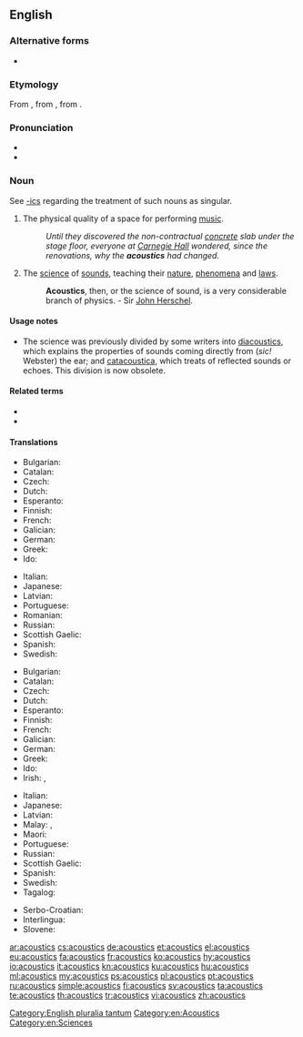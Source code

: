 ==English==

===Alternative forms===
* {{l|en|acousticks}} {{qualifier|obsolete}}

===Etymology===
From {{etyl|fr|en}} {{m|fr|acoustique}}, from {{etyl|grc|en}} {{m|grc|ἀκουστικός}}, from {{m|grc|ἀκούω||to hear}}.

===Pronunciation===
* {{IPA|/əˈkuːstɪks/|lang=en}}
* {{audio|en-us-acoustics.ogg|Audio (US)|lang=en}}

===Noun===
{{en-noun|-}}
See [[-ics]] regarding the treatment of such nouns as singular.

# The physical quality of a space for performing [[music]].
#: ''Until they discovered the non-contractual [[concrete]] slab under the stage floor, everyone at [[Wikipedia:Carnegie Hall|Carnegie Hall]] wondered, since the renovations, why the '''acoustics''' had changed.''
# {{lb|en|physics}} The [[science]] of [[sound]]s, teaching their [[nature]], [[phenomena]] and [[laws]].
#: '''Acoustics''', then, or the science of sound, is a very considerable branch of physics. - Sir [[Wikipedia:John Herschel|John Herschel]].

====Usage notes====
* The science was previously divided by some writers into [[diacoustics]], which explains the properties of sounds coming directly from (''sic!'' Webster) the ear; and [[catacoustica]], which treats of reflected sounds or echoes. This division is now obsolete.

====Related terms====
* {{l|en|acoustic}}
* {{l|en|mechanical wave}}

====Translations====
{{trans-top|quality of a space for doing music}}
* Bulgarian: {{t+|bg|акустика}}
* Catalan: {{t|ca|acústica|f}}
* Czech: {{t+|cs|akustika|f}}
* Dutch: {{t+|nl|akoestiek|m}}
* Esperanto: {{t|eo|akustiko}}
* Finnish: {{t+|fi|akustiikka}}
* French: {{t+|fr|acoustique|f}}
* Galician: {{t+|gl|acústica|f}}
* German: {{t+|de|Akustik|f}}
* Greek: {{t+|el|ακουστική|f|sc=Grek}}
* Ido: {{t+|io|akustiko}}
{{trans-mid}}
* Italian: {{t+|it|acustica}}
* Japanese: {{t+|ja|音響|tr=onkyō}}
* Latvian: {{t|lv|akustika|f}}
* Portuguese: {{t+|pt|acústica|f}}
* Romanian: {{t+|ro|acustică|f}}
* Russian: {{t+|ru|аку́стика|f}}
* Scottish Gaelic: {{t|gd|fuaimearrachd|f}}
* Spanish: {{t+|es|acústica|f}}
* Swedish: {{t+|sv|akustik|c}}
{{trans-bottom}}

{{trans-top|physics: a science of sounds}}
* Bulgarian: {{t+|bg|акустика}}
* Catalan: {{t|ca|acústica|f}}
* Czech: {{t+|cs|akustika|f}}
* Dutch: {{t+|nl|akoestiek|m}}
* Esperanto: {{t|eo|akustiko}}
* Finnish: {{t+|fi|akustiikka}}
* French: {{t+|fr|acoustique|f}}
* Galician: {{t+|gl|acústica|f}}
* German: {{t+|de|Akustik|f}}
* Greek: {{t+|el|ακουστική|f|sc=Grek}}
* Ido: {{t+|io|akustiko}}
* Irish: {{t|ga|fuaimeolaíocht|f}}, {{t|ga|acústaic|f}}
{{trans-mid}}
* Italian: {{t+|it|acustica}}
* Japanese: {{t|ja|音響学|tr=onkyōgaku}}
* Latvian: {{t|lv|akustika|f}}
* Malay: {{t|ms|akustik}}, {{t|ms|kaji bunyi}}
* Maori: {{t|mi|mātai oro}}
* Portuguese: {{t+|pt|acústica|f}}
* Russian: {{t+|ru|аку́стика|f}}
* Scottish Gaelic: {{t|gd|fuaimearrachd|f}}
* Spanish: {{t+|es|acústica|f}}
* Swedish: {{t+|sv|akustik|c}}
* Tagalog: {{t|tl|tunugan}}
{{trans-bottom}}

{{checktrans-top}}
<!--Remove this section once all of the translations below have been moved into the tables above.-->
* Serbo-Croatian: {{t+check|sh|akustika|f}}
* Interlingua: {{t-check|ia|acustica}}
* Slovene: {{t+check|sl|akustika|f}}
{{trans-bottom}}

[[Category:English pluralia tantum]]
[[Category:en:Acoustics]]
[[Category:en:Sciences]]

[[ar:acoustics]]
[[cs:acoustics]]
[[de:acoustics]]
[[et:acoustics]]
[[el:acoustics]]
[[eu:acoustics]]
[[fa:acoustics]]
[[fr:acoustics]]
[[ko:acoustics]]
[[hy:acoustics]]
[[io:acoustics]]
[[it:acoustics]]
[[kn:acoustics]]
[[ku:acoustics]]
[[hu:acoustics]]
[[ml:acoustics]]
[[my:acoustics]]
[[ps:acoustics]]
[[pl:acoustics]]
[[pt:acoustics]]
[[ru:acoustics]]
[[simple:acoustics]]
[[fi:acoustics]]
[[sv:acoustics]]
[[ta:acoustics]]
[[te:acoustics]]
[[th:acoustics]]
[[tr:acoustics]]
[[vi:acoustics]]
[[zh:acoustics]]